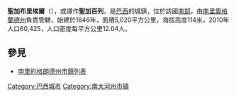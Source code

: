 {{Coord|30|20|9|S|54|19|12|W|display=title}}

'''聖加布里埃爾'''（{{lang-pt|São Gabriel}}），或譯作'''聖加百列'''，是[[巴西|巴西]]的城鎮，位於該國[[巴西南部|南部]]，由[[南里奧格蘭德州|南里奧格蘭德州]]負責管轄，始建於1846年，面積5,020平方公里，海拔高度114米，2010年人口60,425，人口密度每平方公里12.04人。

== 參見 ==
* [[南里約格朗德州市鎮列表|南里約格朗德州市鎮列表]]

{{Brazil-geo-stub}}
{{南里約格朗德州市鎮}}
[[Category:巴西城市|Category:巴西城市]]
[[Category:南大河州市镇|Category:南大河州市镇]]